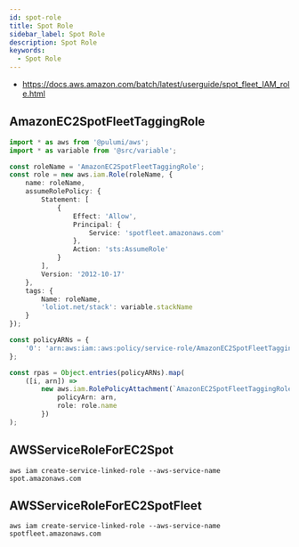 ```yaml
---
id: spot-role
title: Spot Role
sidebar_label: Spot Role
description: Spot Role
keywords:
  - Spot Role
---
```


- https://docs.aws.amazon.com/batch/latest/userguide/spot_fleet_IAM_role.html

## AmazonEC2SpotFleetTaggingRole

```typescript
import * as aws from '@pulumi/aws';
import * as variable from '@src/variable';

const roleName = 'AmazonEC2SpotFleetTaggingRole';
const role = new aws.iam.Role(roleName, {
	name: roleName,
	assumeRolePolicy: {
		Statement: [
			{
				Effect: 'Allow',
				Principal: {
					Service: 'spotfleet.amazonaws.com'
				},
				Action: 'sts:AssumeRole'
			}
		],
		Version: '2012-10-17'
	},
	tags: {
		Name: roleName,
		'loliot.net/stack': variable.stackName
	}
});

const policyARNs = {
	'0': 'arn:aws:iam::aws:policy/service-role/AmazonEC2SpotFleetTaggingRole'
};

const rpas = Object.entries(policyARNs).map(
	([i, arn]) =>
		new aws.iam.RolePolicyAttachment(`AmazonEC2SpotFleetTaggingRole-rpa-${i}`, {
			policyArn: arn,
			role: role.name
		})
);
```

## AWSServiceRoleForEC2Spot

```shell
aws iam create-service-linked-role --aws-service-name spot.amazonaws.com
```

## AWSServiceRoleForEC2SpotFleet

```shell
aws iam create-service-linked-role --aws-service-name spotfleet.amazonaws.com
```
